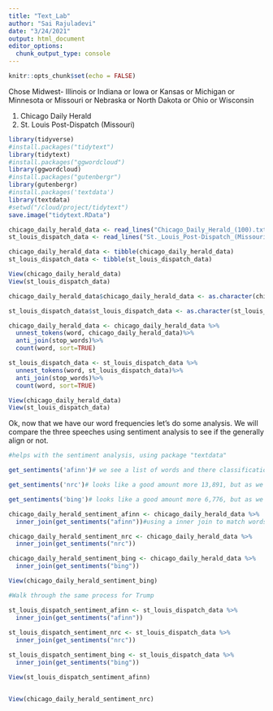 ```yaml
---
title: "Text_Lab"
author: "Sai Rajuladevi"
date: "3/24/2021"
output: html_document
editor_options: 
  chunk_output_type: console
---
```

```r
knitr::opts_chunk$set(echo = FALSE)
```

Chose Midwest- Illinois or Indiana or Iowa or Kansas or Michigan or Minnesota or Missouri or Nebraska or North Dakota or Ohio or Wisconsin

(1) Chicago Daily Herald
(2) St. Louis Post-Dispatch (Missouri)


```r
library(tidyverse)
#install.packages("tidytext")
library(tidytext)
#install.packages("ggwordcloud")
library(ggwordcloud)
#install.packages("gutenbergr") 
library(gutenbergr)
#install.packages('textdata')
library(textdata)
#setwd("/cloud/project/tidytext")
save.image("tidytext.RData")
```

```r
chicago_daily_herald_data <- read_lines("Chicago_Daily_Herald_(100).txt")
st_louis_dispatch_data <- read_lines("St._Louis_Post-Dispatch_(Missouri)_(100).txt")

chicago_daily_herald_data <- tibble(chicago_daily_herald_data)
st_louis_dispatch_data <- tibble(st_louis_dispatch_data)

View(chicago_daily_herald_data)
View(st_louis_dispatch_data)

chicago_daily_herald_data$chicago_daily_herald_data <- as.character(chicago_daily_herald_data$chicago_daily_herald_data)

st_louis_dispatch_data$st_louis_dispatch_data <- as.character(st_louis_dispatch_data$st_louis_dispatch_data)

chicago_daily_herald_data <- chicago_daily_herald_data %>%
  unnest_tokens(word, chicago_daily_herald_data)%>%
  anti_join(stop_words)%>% 
  count(word, sort=TRUE)

st_louis_dispatch_data <- st_louis_dispatch_data %>%
  unnest_tokens(word, st_louis_dispatch_data)%>%
  anti_join(stop_words)%>% 
  count(word, sort=TRUE)

View(chicago_daily_herald_data)
View(st_louis_dispatch_data)
```


Ok, now that we have our word frequencies let's do some analysis. We will compare the three speeches using sentiment analysis to see if the generally align or not. 

```r
#helps with the sentiment analysis, using package "textdata"

get_sentiments('afinn')# we see a list of words and there classification, 2,467 - not really that many overall. 

get_sentiments('nrc')# looks like a good amount more 13,891, but as we can see words are classified in several different categories. 

get_sentiments('bing')# looks like a good amount more 6,776, but as we can see just negative and positive. 

chicago_daily_herald_sentiment_afinn <- chicago_daily_herald_data %>%
  inner_join(get_sentiments("afinn"))#using a inner join to match words and add the sentiment variable

chicago_daily_herald_sentiment_nrc <- chicago_daily_herald_data %>%
  inner_join(get_sentiments("nrc"))

chicago_daily_herald_sentiment_bing <- chicago_daily_herald_data %>%
  inner_join(get_sentiments("bing"))

View(chicago_daily_herald_sentiment_bing)

#Walk through the same process for Trump 

st_louis_dispatch_sentiment_afinn <- st_louis_dispatch_data %>%
  inner_join(get_sentiments("afinn"))
  
st_louis_dispatch_sentiment_nrc <- st_louis_dispatch_data %>%
  inner_join(get_sentiments("nrc"))

st_louis_dispatch_sentiment_bing <- st_louis_dispatch_data %>%
  inner_join(get_sentiments("bing"))

View(st_louis_dispatch_sentiment_afinn)


View(chicago_daily_herald_sentiment_nrc)
```